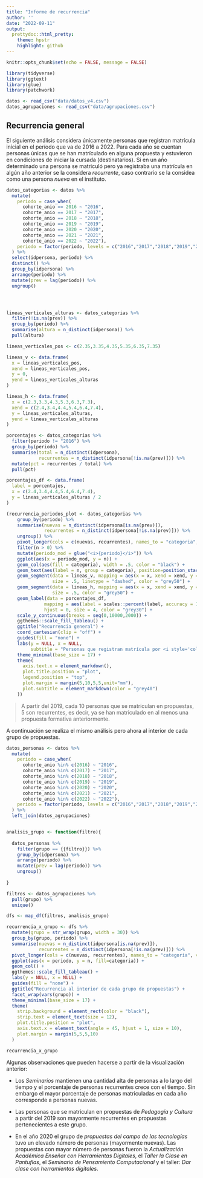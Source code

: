```yaml
---
title: "Informe de recurrencia"
author: ''
date: "2022-09-11"
output:
  prettydoc::html_pretty:
    theme: hpstr
    highlight: github
---
```


```r
knitr::opts_chunk$set(echo = FALSE, message = FALSE)
```

```r
library(tidyverse)
library(ggtext)
library(glue)
library(patchwork)

```

```r
datos <- read_csv("data/datos_v4.csv")
datos_agrupaciones <- read_csv("data/agrupaciones.csv")


```

## Recurrencia general

El siguiente análisis considera únicamente personas que registran matrícula inicial en el período que va de 2016 a 2022. Para cada año se cuentan personas únicas que se han matrículado en alguna propuesta y estuvieron en condiciones de iniciar la cursada (destinatarios). Si en un año determinado una persona se matriculó pero ya registraba una matrícula en algún año anterior se la considera *recurrente*, caso contrario se la considea como una persona *nueva* en el instituto.

```r
datos_categorias <- datos %>% 
  mutate(
    periodo = case_when(
      cohorte_anio == 2016 ~ "2016",
      cohorte_anio == 2017 ~ "2017",
      cohorte_anio == 2018 ~ "2018",
      cohorte_anio == 2019 ~ "2019",
      cohorte_anio == 2020 ~ "2020",
      cohorte_anio == 2021 ~ "2021",
      cohorte_anio == 2022 ~ "2022"),
    periodo = factor(periodo, levels = c("2016","2017","2018","2019","2020","2021","2022")),
  ) %>% 
  select(idpersona, periodo) %>% 
  distinct() %>% 
  group_by(idpersona) %>% 
  arrange(periodo) %>% 
  mutate(prev = lag(periodo)) %>% 
  ungroup()




lineas_verticales_alturas <- datos_categorias %>% 
  filter(!is.na(prev)) %>% 
  group_by(periodo) %>% 
  summarise(altura = n_distinct(idpersona)) %>% 
  pull(altura)

lineas_verticales_pos <- c(2.35,3.35,4.35,5.35,6.35,7.35)

lineas_v <- data.frame(
  x = lineas_verticales_pos,
  xend = lineas_verticales_pos,
  y = 0,
  yend = lineas_verticales_alturas
)

lineas_h <- data.frame(
  x = c(2.3,3.3,4.3,5.3,6.3,7.3),
  xend = c(2.4,3.4,4.4,5.4,6.4,7.4),
  y = lineas_verticales_alturas,
  yend = lineas_verticales_alturas
)

porcentajes <- datos_categorias %>% 
  filter(periodo != "2016") %>% 
  group_by(periodo) %>% 
  summarise(total = n_distinct(idpersona),
            recurrentes = n_distinct(idpersona[!is.na(prev)])) %>% 
  mutate(pct = recurrentes / total) %>% 
  pull(pct)

porcentajes_df <- data.frame(
  label = porcentajes,
  x = c(2.4,3.4,4.4,5.4,6.4,7.4),
  y = lineas_verticales_alturas / 2
)

(recurrencia_periodos_plot <- datos_categorias %>% 
    group_by(periodo) %>% 
    summarise(nuevas = n_distinct(idpersona[is.na(prev)]),
              recurrentes = n_distinct(idpersona[!is.na(prev)])) %>% 
    ungroup() %>% 
    pivot_longer(cols = c(nuevas, recurrentes), names_to = "categoria", values_to = "n") %>% 
    filter(n > 0) %>% 
    mutate(periodo_mod = glue("<i>{periodo}</i>")) %>% 
    ggplot(aes(x = periodo_mod, y = n)) +
    geom_col(aes(fill = categoria), width = .5, color = "black") +
    geom_text(aes(label = n, group = categoria), position=position_stack(vjust=0.5)) +
    geom_segment(data = lineas_v, mapping = aes(x = x, xend = xend, y = y, yend = yend),
                 size = .5, linetype = "dashed", color = "grey50") +
    geom_segment(data = lineas_h, mapping = aes(x = x, xend = xend, y = y, yend = yend),
                 size = .5, color = "grey50") +
    geom_label(data = porcentajes_df, 
              mapping = aes(label = scales::percent(label, accuracy = 1), x = x -.1, y = y), 
              hjust = 0, size = 4, color = "grey30") +
    scale_y_continuous(breaks = seq(0,10000,2000)) +
    ggthemes::scale_fill_tableau() +
    ggtitle("Recurrencia general") +
    coord_cartesian(clip = "off") +
    guides(fill = "none") +
    labs(y = NULL, x = NULL,
         subtitle = "Personas que registran matrícula por <i style='color:#4E79A7'>primera vez</i> y personas <i style='color:#F28E2B'>recurrentes</i>") +
    theme_minimal(base_size = 17) +
    theme(
      axis.text.x = element_markdown(),
      plot.title.position = "plot",
      legend.position = "top",
      plot.margin = margin(5,10,5,5,unit="mm"),
      plot.subtitle = element_markdown(color = "grey40")
    ))

```

> A partir del 2019, cada 10 personas que se matriculan en propuestas, 5 son recurrentes, es decir, ya se han matriculado en al menos una propuesta formativa anteriormente.

A continuación se realiza el mismo análisis pero ahora al interior de cada grupo de propuestas.

```r

datos_personas <- datos %>% 
  mutate(
    periodo = case_when(
      cohorte_anio %in% c(2016) ~ "2016",
      cohorte_anio %in% c(2017) ~ "2017",
      cohorte_anio %in% c(2018) ~ "2018",
      cohorte_anio %in% c(2019) ~ "2019",
      cohorte_anio %in% c(2020) ~ "2020",
      cohorte_anio %in% c(2021) ~ "2021",
      cohorte_anio %in% c(2022) ~ "2022"),
    periodo = factor(periodo, levels = c("2016","2017","2018","2019","2020","2021","2022"))
  ) %>% 
  left_join(datos_agrupaciones)


analisis_grupo <- function(filtro){
  
  datos_personas %>% 
    filter(grupo == {{filtro}}) %>% 
    group_by(idpersona) %>% 
    arrange(periodo) %>% 
    mutate(prev = lag(periodo)) %>% 
    ungroup()
  
}

filtros <- datos_agrupaciones %>% 
  pull(grupo) %>% 
  unique()

dfs <- map_df(filtros, analisis_grupo)

recurrencia_x_grupo <- dfs %>% 
  mutate(grupo = str_wrap(grupo, width = 30)) %>% 
  group_by(grupo, periodo) %>% 
  summarise(nuevas = n_distinct(idpersona[is.na(prev)]),
            recurrentes = n_distinct(idpersona[!is.na(prev)])) %>% 
  pivot_longer(cols = c(nuevas, recurrentes), names_to = "categoria", values_to = "n") %>% 
  ggplot(aes(x = periodo, y = n, fill=categoria)) +
  geom_col() +
  ggthemes::scale_fill_tableau() +
  labs(y = NULL, x = NULL) +
  guides(fill = "none") +
  ggtitle("Recurrencia al interior de cada grupo de propuestas") +
  facet_wrap(vars(grupo)) +
  theme_minimal(base_size = 17) +
  theme(
    strip.background = element_rect(color = "black"),
    strip.text = element_text(size = 12),
    plot.title.position = "plot",
    axis.text.x = element_text(angle = 45, hjust = 1, size = 10),
    plot.margin = margin(5,5,5,10)
  )

recurrencia_x_grupo


```

Algunas observaciones que pueden hacerse a partir de la visualización anterior:

-   Los *Seminarios* mantienen una cantidad alta de personas a lo largo del tiempo y el porcentaje de personas recurrentes crece con el tiempo. Sin embargo el mayor porcentaje de personas matriculadas en cada año corresponde a personas nuevas.

-   Las personas que se matriculan en propuestas de *Pedagogía y Cultura* a partir del 2019 son mayormente recurrentes en propuestas pertenecientes a este grupo.

-   En el año 2020 el grupo de *propuestas del campo de las tecnologías* tuvo un elevado número de personas (mayormente nuevas). Las propuestas con mayor número de personas fueron la *Actualización Académica Enseñar con Herramientas Digitales*, el *Taller la Clase en Pantuflas*, el *Seminario de Pensamiento Computacional* y el taller: *Dar clase con herramientas digitales.*
